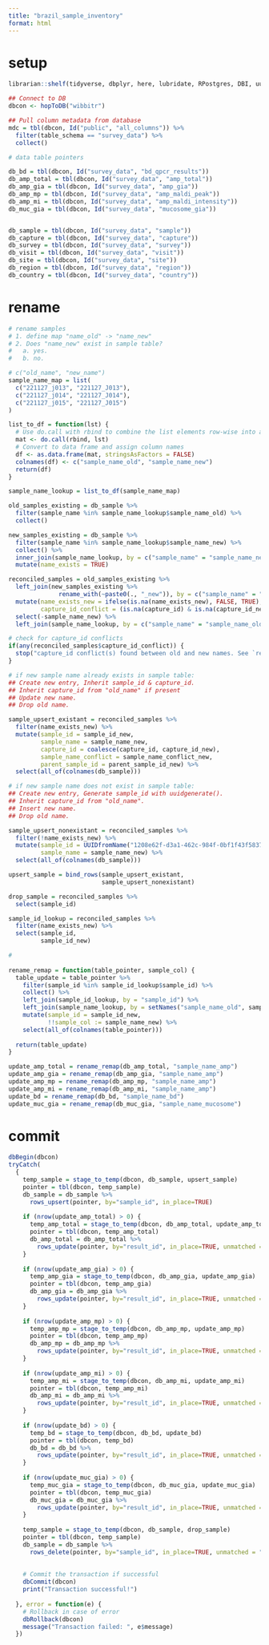 ```yaml
---
title: "brazil_sample_inventory"
format: html
---
```


# setup
```r
librarian::shelf(tidyverse, dbplyr, here, lubridate, RPostgres, DBI, uuid, RIBBiTR-BII/ribbitrrr)

## Connect to DB
dbcon <- hopToDB("wibbitr")

## Pull column metadata from database
mdc = tbl(dbcon, Id("public", "all_columns")) %>%
  filter(table_schema == "survey_data") %>%
  collect()

# data table pointers

db_bd = tbl(dbcon, Id("survey_data", "bd_qpcr_results"))
db_amp_total = tbl(dbcon, Id("survey_data", "amp_total"))
db_amp_gia = tbl(dbcon, Id("survey_data", "amp_gia"))
db_amp_mp = tbl(dbcon, Id("survey_data", "amp_maldi_peak"))
db_amp_mi = tbl(dbcon, Id("survey_data", "amp_maldi_intensity"))
db_muc_gia = tbl(dbcon, Id("survey_data", "mucosome_gia"))


db_sample = tbl(dbcon, Id("survey_data", "sample"))
db_capture = tbl(dbcon, Id("survey_data", "capture"))
db_survey = tbl(dbcon, Id("survey_data", "survey"))
db_visit = tbl(dbcon, Id("survey_data", "visit"))
db_site = tbl(dbcon, Id("survey_data", "site"))
db_region = tbl(dbcon, Id("survey_data", "region"))
db_country = tbl(dbcon, Id("survey_data", "country"))

```

# rename
```r
# rename samples
# 1. define map "name_old" -> "name_new"
# 2. Does "name_new" exist in sample table?
#   a. yes. 
#   b. no. 

# c("old_name", "new_name")
sample_name_map = list(
  c("221127_j013", "221127_J013"),
  c("221127_j014", "221127_J014"),
  c("221127_j015", "221127_J015")
)

list_to_df = function(lst) {
  # Use do.call with rbind to combine the list elements row-wise into a matrix
  mat <- do.call(rbind, lst)
  # Convert to data frame and assign column names
  df <- as.data.frame(mat, stringsAsFactors = FALSE)
  colnames(df) <- c("sample_name_old", "sample_name_new")
  return(df)
}

sample_name_lookup = list_to_df(sample_name_map)

old_samples_existing = db_sample %>%
  filter(sample_name %in% sample_name_lookup$sample_name_old) %>%
  collect()

new_samples_existing = db_sample %>%
  filter(sample_name %in% sample_name_lookup$sample_name_new) %>%
  collect() %>%
  inner_join(sample_name_lookup, by = c("sample_name" = "sample_name_new")) %>%
  mutate(name_exists = TRUE)

reconciled_samples = old_samples_existing %>%
  left_join(new_samples_existing %>%
              rename_with(~paste0(., "_new")), by = c("sample_name" = "sample_name_old_new", "sample_type" = "sample_type_new")) %>%
  mutate(name_exists_new = ifelse(is.na(name_exists_new), FALSE, TRUE),
         capture_id_conflict = (is.na(capture_id) & is.na(capture_id_new) & capture_id != capture_id_new)) %>%
  select(-sample_name_new) %>%
  left_join(sample_name_lookup, by = c("sample_name" = "sample_name_old"))

# check for capture_id conflicts
if(any(reconciled_samples$capture_id_conflict)) {
  stop("capture_id conflict(s) found between old and new names. See `reconciled_samples` for details.")
}

# if new sample name already exists in sample table:
## Create new entry, Inherit sample_id & capture_id.
## Inherit capture_id from "old_name" if present
## Update new name.
## Drop old name.

sample_upsert_existant = reconciled_samples %>%
  filter(name_exists_new) %>%
  mutate(sample_id = sample_id_new,
         sample_name = sample_name_new,
         capture_id = coalesce(capture_id, capture_id_new),
         sample_name_conflict = sample_name_conflict_new,
         parent_sample_id = parent_sample_id_new) %>%
  select(all_of(colnames(db_sample)))

# if new sample name does not exist in sample table:
## Create new entry, Generate sample_id with uuidgenerate().
## Inherit capture_id from "old_name".
## Insert new name.
## Drop old name.

sample_upsert_nonexistant = reconciled_samples %>%
  filter(!name_exists_new) %>%
  mutate(sample_id = UUIDfromName("1208e62f-d3a1-462c-984f-0bf1f43f5837", paste0(sample_name, sample_type)),
         sample_name = sample_name_new) %>%
  select(all_of(colnames(db_sample)))

upsert_sample = bind_rows(sample_upsert_existant,
                          sample_upsert_nonexistant)

drop_sample = reconciled_samples %>%
  select(sample_id)

sample_id_lookup = reconciled_samples %>%
  filter(name_exists_new) %>%
  select(sample_id,
         sample_id_new)

# 
  
rename_remap = function(table_pointer, sample_col) {
  table_update = table_pointer %>%
    filter(sample_id %in% sample_id_lookup$sample_id) %>%
    collect() %>%
    left_join(sample_id_lookup, by = "sample_id") %>%
    left_join(sample_name_lookup, by = setNames("sample_name_old", sample_col)) %>%
    mutate(sample_id = sample_id_new,
           !!sample_col := sample_name_new) %>%
    select(all_of(colnames(table_pointer)))
  
  return(table_update)
}

update_amp_total = rename_remap(db_amp_total, "sample_name_amp")
update_amp_gia = rename_remap(db_amp_gia, "sample_name_amp")
update_amp_mp = rename_remap(db_amp_mp, "sample_name_amp")
update_amp_mi = rename_remap(db_amp_mi, "sample_name_amp")
update_bd = rename_remap(db_bd, "sample_name_bd")
update_muc_gia = rename_remap(db_muc_gia, "sample_name_mucosome")

```

# commit
```r
dbBegin(dbcon)
tryCatch(
  {
    temp_sample = stage_to_temp(dbcon, db_sample, upsert_sample)
    pointer = tbl(dbcon, temp_sample)
    db_sample = db_sample %>%
      rows_upsert(pointer, by="sample_id", in_place=TRUE)
    
    if (nrow(update_amp_total) > 0) {
      temp_amp_total = stage_to_temp(dbcon, db_amp_total, update_amp_total)
      pointer = tbl(dbcon, temp_amp_total)
      db_amp_total = db_amp_total %>%
        rows_update(pointer, by="result_id", in_place=TRUE, unmatched = "ignore")
    }
    
    if (nrow(update_amp_gia) > 0) {
      temp_amp_gia = stage_to_temp(dbcon, db_amp_gia, update_amp_gia)
      pointer = tbl(dbcon, temp_amp_gia)
      db_amp_gia = db_amp_gia %>%
        rows_update(pointer, by="result_id", in_place=TRUE, unmatched = "ignore")
    }
    
    if (nrow(update_amp_mp) > 0) {
      temp_amp_mp = stage_to_temp(dbcon, db_amp_mp, update_amp_mp)
      pointer = tbl(dbcon, temp_amp_mp)
      db_amp_mp = db_amp_mp %>%
        rows_update(pointer, by="result_id", in_place=TRUE, unmatched = "ignore")
    }
    
    if (nrow(update_amp_mi) > 0) {
      temp_amp_mi = stage_to_temp(dbcon, db_amp_mi, update_amp_mi)
      pointer = tbl(dbcon, temp_amp_mi)
      db_amp_mi = db_amp_mi %>%
        rows_update(pointer, by="result_id", in_place=TRUE, unmatched = "ignore")
    }
    
    if (nrow(update_bd) > 0) {
      temp_bd = stage_to_temp(dbcon, db_bd, update_bd)
      pointer = tbl(dbcon, temp_bd)
      db_bd = db_bd %>%
        rows_update(pointer, by="result_id", in_place=TRUE, unmatched = "ignore")
    }
    
    if (nrow(update_muc_gia) > 0) {
      temp_muc_gia = stage_to_temp(dbcon, db_muc_gia, update_muc_gia)
      pointer = tbl(dbcon, temp_muc_gia)
      db_muc_gia = db_muc_gia %>%
        rows_update(pointer, by="result_id", in_place=TRUE, unmatched = "ignore")
    }
    
    temp_sample = stage_to_temp(dbcon, db_sample, drop_sample)
    pointer = tbl(dbcon, temp_sample)
    db_sample = db_sample %>%
      rows_delete(pointer, by="sample_id", in_place=TRUE, unmatched = "ignore")
    
    
    # Commit the transaction if successful
    dbCommit(dbcon)
    print("Transaction successful!")
    
  }, error = function(e) {
    # Rollback in case of error
    dbRollback(dbcon)
    message("Transaction failed: ", e$message)
  })

```